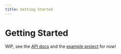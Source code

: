```yaml
---
title: Getting Started
---
```


# Getting Started

WIP, see the [API docs](/api/) and the [example project](https://github.com/XiNiHa/solid-relay/tree/main/example) for now!
